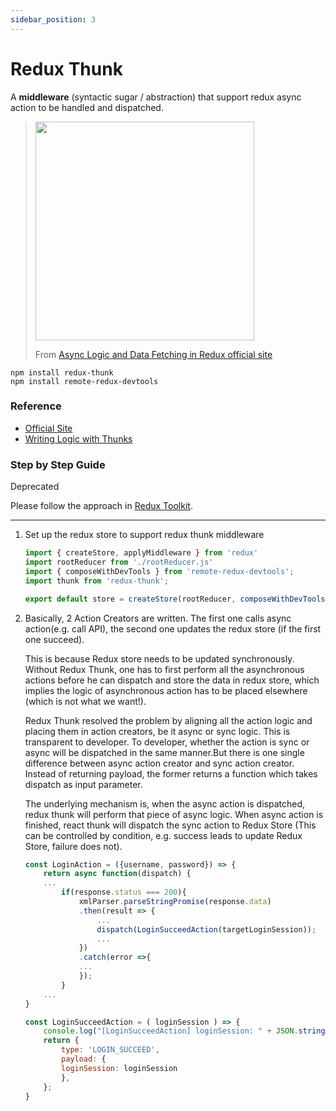 ```yaml
---
sidebar_position: 3
---
```



# Redux Thunk
  
A **middleware** (syntactic sugar / abstraction) that support redux async action to be handled and dispatched.

> <img src="https://redux.js.org/assets/images/ReduxAsyncDataFlowDiagram-d97ff38a0f4da0f327163170ccc13e80.gif" width="350"/>
>
> From [Async Logic and Data Fetching in Redux official site](https://redux.js.org/tutorials/fundamentals/part-6-async-logic)

```console
npm install redux-thunk
npm install remote-redux-devtools
```

### Reference

- [Official Site](https://github.com/reduxjs/redux-thunk)
- [Writing Logic with Thunks](https://redux.js.org/usage/writing-logic-thunks)

### Step by Step Guide 
     
<Highlight color="#dd0000">Deprecated</Highlight> 
  

Please follow the approach in [Redux Toolkit](https://redux-toolkit.js.org/usage/usage-guide).

---

1. Set up the redux store to support redux thunk middleware 
  
    ```jsx title="src/store/rootStore.js"
    import { createStore, applyMiddleware } from 'redux'
    import rootReducer from './rootReducer.js'
    import { composeWithDevTools } from 'remote-redux-devtools';
    import thunk from 'redux-thunk';

    export default store = createStore(rootReducer, composeWithDevTools(applyMiddleware(thunk)));
    ```

2. Basically, 2 Action Creators are written. The first one calls async action(e.g. call API), the second one updates the redux store (if the first one succeed).
      
    This is because Redux store needs to be updated synchronously. Without Redux Thunk, one has to first perform all the asynchronous actions before he can dispatch and store the data in redux store, which implies the logic of asynchronous action has to be placed elsewhere (which is not what we want!).
      
    Redux Thunk resolved the problem by aligning all the action logic and placing them in action creators, be it async or sync logic. This is transparent to developer. To developer, whether the action is sync or async will be dispatched in the same manner.But there is one single difference between async action creator and sync action creator. Instead of returning payload, the former returns a function which takes dispatch as input parameter.

    The underlying mechanism is, when the async action is dispatched, redux thunk will perform that piece of async logic. When async action is finished, react thunk will dispatch the sync action to Redux Store (This can be controlled by condition, e.g. success leads to update Redux Store, failure does not).

    ```jsx title="Async action creator LoginAction in src/store/login/LoginAction.js"
    const LoginAction = ({username, password}) => {
        return async function(dispatch) {
        ...
            if(response.status === 200){
                xmlParser.parseStringPromise(response.data)
                .then(result => { 
                    ...
                    dispatch(LoginSucceedAction(targetLoginSession));
                    ...
                })
                .catch(error =>{
                ...
                });
            }  
        ...
    }
    ```

    ```jsx title="Sync action creator LoginSucceedAction in src/store/login/LoginAction.js"
    const LoginSucceedAction = ( loginSession ) => { 
        console.log("[LoginSucceedAction] loginSession: " + JSON.stringify(loginSession) );
        return {
            type: 'LOGIN_SUCCEED',
            payload: {                        
            loginSession: loginSession
            },
        };
    }
    ```